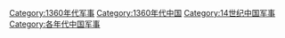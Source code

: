[[Category:1360年代军事|Category:1360年代军事]]
[[Category:1360年代中国|Category:1360年代中国]]
[[Category:14世纪中国军事|Category:14世纪中国军事]]
[[Category:各年代中国军事|Category:各年代中国军事]]